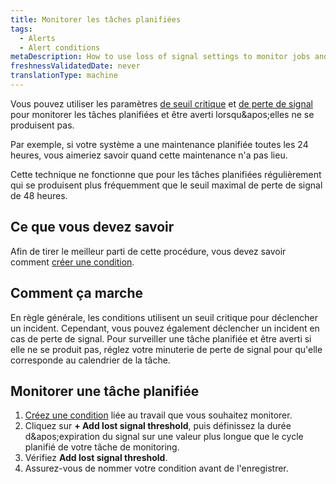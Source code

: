 ```yaml
---
title: Monitorer les tâches planifiées
tags:
  - Alerts
  - Alert conditions
metaDescription: How to use loss of signal settings to monitor jobs and be alerted when they don't happen.
freshnessValidatedDate: never
translationType: machine
---
```


Vous pouvez utiliser les paramètres [de seuil critique](/docs/alerts-applied-intelligence/new-relic-alerts/advanced-alerts/advanced-techniques/set-thresholds-alert-condition) et [de perte de signal](/docs/alerts-applied-intelligence/new-relic-alerts/alert-conditions/create-nrql-alert-conditions#signal-loss) pour monitorer les tâches planifiées et être averti lorsqu&amp;apos;elles ne se produisent pas.

Par exemple, si votre système a une maintenance planifiée toutes les 24 heures, vous aimeriez savoir quand cette maintenance n'a pas lieu.

Cette technique ne fonctionne que pour les tâches planifiées régulièrement qui se produisent plus fréquemment que le seuil maximal de perte de signal de 48 heures.

## Ce que vous devez savoir

Afin de tirer le meilleur parti de cette procédure, vous devez savoir comment [créer une condition](/docs/alerts-applied-intelligence/new-relic-alerts/alert-conditions/create-alert-conditions).

## Comment ça marche

En règle générale, les conditions utilisent un seuil critique pour déclencher un incident. Cependant, vous pouvez également déclencher un incident en cas de perte de signal. Pour surveiller une tâche planifiée et être averti si elle ne se produit pas, réglez votre minuterie de perte de signal pour qu'elle corresponde au calendrier de la tâche.

## Monitorer une tâche planifiée

1. [Créez une condition](/docs/alerts-applied-intelligence/new-relic-alerts/alert-conditions/create-alert-conditions) liée au travail que vous souhaitez monitorer.
2. Cliquez sur <DNT>**+ Add lost signal threshold**</DNT>, puis définissez la durée d&amp;apos;expiration du signal sur une valeur plus longue que le cycle planifié de votre tâche de monitoring.
3. Vérifiez <DNT>**Add lost signal threshold**</DNT>.
4. Assurez-vous de nommer votre condition avant de l'enregistrer.